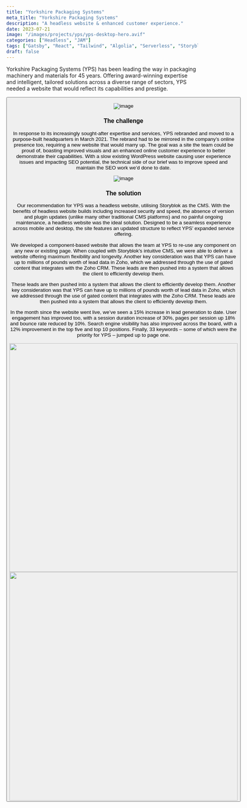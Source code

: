 ```yaml
---
title: "Yorkshire Packaging Systems"
meta_title: "Yorkshire Packaging Systems"
description: "A headless website & enhanced customer experience."
date: 2023-07-21
image: "/images/projects/yps/yps-desktop-hero.avif"
categories: ["Headless", "JAM"]
tags: ["Gatsby", "React", "Tailwind", "Algolia", "Serverless", "Storyblok", "Node"]
draft: false
---
```


Yorkshire Packaging Systems (YPS) has been leading the way in packaging machinery and materials for 45 years. Offering award-winning expertise and intelligent, tailored solutions across a diverse range of sectors, YPS needed a website that would reflect its capabilities and prestige.

<Button label="Visit the website" link="https://www.yps.co.uk/" style="solid"/>

![image](/images/projects/yps/yps-website-shot.avif)

### The challenge

In response to its increasingly sought-after expertise and services, YPS rebranded and moved to a purpose-built headquarters in March 2021. The rebrand had to be mirrored in the company’s online presence too, requiring a new website that would marry up. The goal was a site the team could be proud of, boasting improved visuals and an enhanced online customer experience to better demonstrate their capabilities. With a slow existing WordPress website causing user experience issues and impacting SEO potential, the technical side of our brief was to improve speed and maintain the SEO work we’d done to date.

![image](/images/projects/yps/yps-mobile-row.avif)

### The solution

Our recommendation for YPS was a headless website, utilising Storyblok as the CMS. With the benefits of headless website builds including increased security and speed, the absence of version and plugin updates (unlike many other traditional CMS platforms) and no painful ongoing maintenance, a headless website was the ideal solution. Designed to be a seamless experience across mobile and desktop, the site features an updated structure to reflect YPS’ expanded service offering.

We developed a component-based website that allows the team at YPS to re-use any component on any new or existing page. When coupled with Storyblok’s intuitive CMS, we were able to deliver a website offering maximum flexibility and longevity.  Another key consideration was that YPS can have up to millions of pounds worth of lead data in Zoho, which we addressed through the use of gated content that integrates with the Zoho CRM. These leads are then pushed into a system that allows the client to efficiently develop them.

These leads are then pushed into a system that allows the client to efficiently develop them. Another key consideration was that YPS can have up to millions of pounds worth of lead data in Zoho, which we addressed through the use of gated content that integrates with the Zoho CRM. These leads are then pushed into a system that allows the client to efficiently develop them.

In the month since the website went live, we’ve seen a 15% increase in lead generation to date. User engagement has improved too, with a session duration increase of 30%, pages per session up 18% and bounce rate reduced by 10%. Search engine visibility has also improved across the board, with a 12% improvement in the top five and top 10 positions. Finally, 33 keywords – some of which were the priority for YPS – jumped up to page one.

<div class="content-images-grid-2">
    <img src="/images/projects/yps/yps-full-webpage-product-1.avif" width="600"/>
    <img src="/images/projects/yps/yps-full-webpage-product-2.avif" width="600"/>
</div>